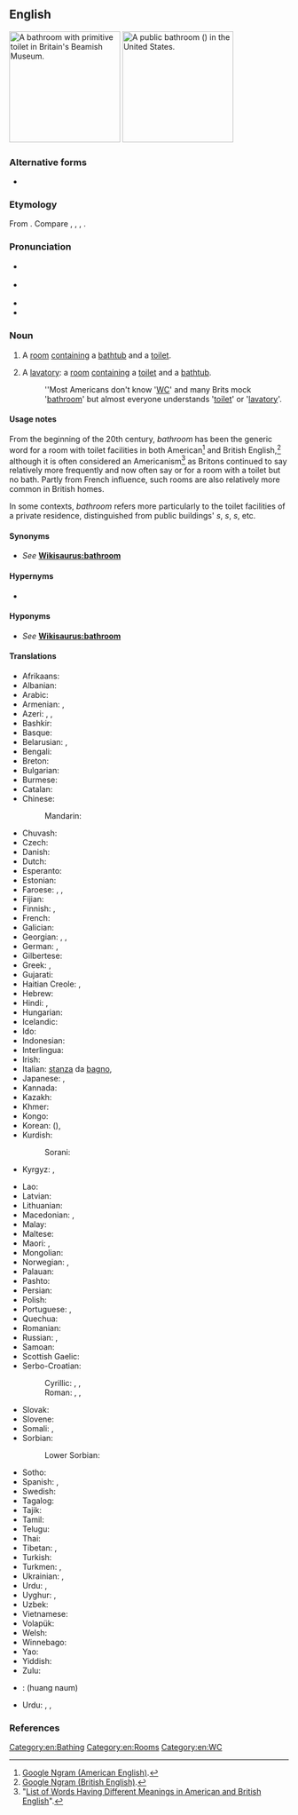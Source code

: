 {{also|bath room}}
==English==
[[Image:Bathroom in the Beamish Museum 01.JPG|thumb|right|200px|A bathroom with primitive toilet in Britain's [[w:Beamish Museum|Beamish Museum]].]]
[[File:US Restroom.jpg|thumb|right|200px|A public bathroom ({{m|en|restroom}}) in the United States.]]

===Alternative forms===
* {{l|en|bath room}}

===Etymology===
From {{compound|bath|room|lang=en}}. Compare {{cog|nl|badkamer||bathroom}}, {{cog|de|Badezimmer||bathroom}}, {{cog|sv|badrum||bathroom}}, {{cog|fo|baðrúm|t=bathroom}}.

===Pronunciation===
* {{a|RP}} {{IPA|/ˈbɑːθ.ɹuːm/|lang=en}}
* {{a|UK|US}} {{IPA|/ˈbæθ.ɹuːm/|lang=en}}
* {{audio|en-us-bathroom.ogg|Audio (US)|lang=en}}
* {{audio|En-uk-bathroom.ogg|Audio (UK)|lang=en}}

===Noun===
{{en-noun}}

# A [[room]] [[contain]]ing a [[bathtub]] and {{label|en|typically but not necessarily}} a [[toilet]].
# {{lb|en|chiefly|US|euphemism}} A [[lavatory]]: a [[room]] [[contain]]ing a [[toilet]] and {{label|en|typically but not necessarily}} a [[bathtub]].
#: ''Most Americans don't know '[[WC]]' and many Brits mock '[[bathroom]]' but almost everyone understands '[[toilet]]' or '[[lavatory]]'.

====Usage notes====
From the beginning of the 20th century, ''bathroom'' has been the generic word for a room with toilet facilities in both American<ref>[https://books.google.com/ngrams/graph?content=water+closet%2Cbathroom%2Crestroom%2CWC%2Clavatory%2Cwashroom%2Cmens+room%2Cladies+room%2Cmen%27s+room%2Cwomen%27s+room%2Cladies%27+room%2Clittle+boys+room&year_start=1800&year_end=2008&corpus=17&smoothing=3&share=&direct_url=t1%3B%2Cwater%20closet%3B%2Cc0%3B.t1%3B%2Cbathroom%3B%2Cc0%3B.t1%3B%2Crestroom%3B%2Cc0%3B.t1%3B%2CWC%3B%2Cc0%3B.t1%3B%2Clavatory%3B%2Cc0%3B.t1%3B%2Cwashroom%3B%2Cc0%3B.t1%3B%2Cmens%20room%3B%2Cc0%3B.t1%3B%2Cladies%20room%3B%2Cc0%3B.t1%3B%2Cmen%20%27s%20room%3B%2Cc0%3B.t1%3B%2Cwomen%20%27s%20room%3B%2Cc0%3B.t1%3B%2Cladies%20%27%20room%3B%2Cc0%3B.t1%3B%2Clittle%20boys%20room%3B%2Cc0 Google Ngram (American English)].</ref> and British English,<ref>[https://books.google.com/ngrams/graph?content=water+closet%2Cbathroom%2Crestroom%2CWC%2Clavatory%2Cwashroom%2Cmens+room%2Cladies+room%2Cmen%27s+room%2Cwomen%27s+room%2Cladies%27+room%2Clittle+boys+room%2Clittle+boy%27s+room&year_start=1800&year_end=2008&corpus=18&smoothing=3&share=&direct_url=t1%3B%2Cwater%20closet%3B%2Cc0%3B.t1%3B%2Cbathroom%3B%2Cc0%3B.t1%3B%2Crestroom%3B%2Cc0%3B.t1%3B%2CWC%3B%2Cc0%3B.t1%3B%2Clavatory%3B%2Cc0%3B.t1%3B%2Cwashroom%3B%2Cc0%3B.t1%3B%2Cladies%20room%3B%2Cc0%3B.t1%3B%2Cmen%20%27s%20room%3B%2Cc0%3B.t1%3B%2Cwomen%20%27s%20room%3B%2Cc0%3B.t1%3B%2Cladies%20%27%20room%3B%2Cc0 Google Ngram (British English)].</ref> although it is often considered an Americanism<ref>"[https://en.wikipedia.org/wiki/List_of_words_having_different_meanings_in_American_and_British_English:_A%E2%80%93L#B List of Words Having Different Meanings in American and British English]".</ref> as Britons continued to say {{m|en|lavatory}} relatively more frequently and now often say {{m|en|loo}} or {{m|en|WC}} for a room with a toilet but no bath. Partly from French influence, such rooms are also relatively more common in British homes.

In some contexts, ''bathroom'' refers more particularly to the toilet facilities of a private residence, distinguished from public buildings' {{m|en|restroom}}''s'', {{m|en|men's room}}''s'', {{m|en|ladies' room}}''s'', etc.

====Synonyms====
* {{sense|room with a toilet}} ''See'' '''[[Wikisaurus:bathroom]]'''

====Hypernyms====
* {{l|en|room}}

====Hyponyms====
* {{sense|room with a toilet}} ''See'' '''[[Wikisaurus:bathroom]]'''

====Translations====
{{trans-top|a room with a bathtub}}
* Afrikaans: {{t|af|badkamer}}
* Albanian: {{t+|sq|banjë|f}}
* Arabic: {{t+|ar|حَمَّام|m}}
* Armenian: {{t+|hy|լոգարան}}, {{t+|hy|բաղնիք}}
* Azeri: {{t|az|vanna otağı}}, {{t|az|hamamxana}}, {{t+|az|hamam}}
* Bashkir: {{t|ba|мунса}}
* Basque: {{t|eu|bainugela}}
* Belarusian: {{t|be|ва́нная|f|sc=Cyrl}}, {{t|be|ва́нны пако́й|m|sc=Cyrl}}
* Bengali: {{t|bn|গোসলখানা}}
* Breton: {{t|br|sal-gibellañ|f}}
* Bulgarian: {{t+|bg|ба́ня|f}}
* Burmese: {{t|my|ရေချိုးခန်း}}
* Catalan: {{t+|ca|bany|m}}
* Chinese:
*: Mandarin: {{t+|cmn|浴室|tr=yùshì|sc=Hani}}
* Chuvash: {{t|cv|мунча}}
* Czech: {{t+|cs|koupelna|f}}
* Danish: {{t+|da|badeværelse|c}}
* Dutch: {{t+|nl|badkamer|f}}
* Esperanto: {{t|eo|banĉambro}}
* Estonian: {{t+|et|vannituba}}
* Faroese: {{t|fo|baðirúm|n}}, {{t|fo|baðrúm|n}}, {{t|fo|baðstova|f}}
* Fijian: {{t+|fj|vale vo}}
* Finnish: {{t+|fi|kylpyhuone}}, {{t+|fi|kylppäri}}
* French: {{t+|fr|salle de bains|f}}
* Galician: {{t+|gl|baño|m}}
* Georgian: {{t|ka|სააბაზანო|sc=Geor}}, {{t+|ka|აბანო|sc=Geor}}, {{t|ka|სააბაზანო ოთახი}}
* German: {{t+|de|Badezimmer|n}}, {{t+|de|Bad|n}}
* Gilbertese: {{t|gil|te roki}}
* Greek: {{t+|el|λουτρό|n|sc=Grek}}, {{t+|el|μπάνιο|n|sc=Grek}}
* Gujarati: {{t|gu|બાથરૂમમાં|m|tr=bātharūmamāṁ|sc=Gujr}}
* Haitian Creole: {{t|ht|twalèt}}, {{t|ht|saldeben}}
* Hebrew: {{t|he|חדר־אמבטיה|m|tr=kheder-ambat'ia|sc=Hebr}}
* Hindi: {{t+|hi|स्नानघर|sc=Deva}}, {{t|hi|ग़ुस्लख़ाना|m}}
* Hungarian: {{t+|hu|fürdőszoba}}
* Icelandic: {{t+|is|baðherbergi|n}}
* Ido: {{t+|io|balnochambro}}
* Indonesian: {{t+|id|kamar mandi}}
* Interlingua: {{t|ia|camera de banio}}
* Irish: {{t|ga|seomra folctha|m}}
* Italian: [[stanza]] da [[bagno]], {{t+|it|bagno|m}}
* Japanese: {{t+|ja|風呂場|tr=ふろば, furoba|sc=Jpan}}, {{t+|ja|浴室|tr=よくしつ, yokushitsu|sc=Jpan}}
* Kannada: {{t|kn|ಸ್ನಾನಗೃಹದ|sc=Knda}}
* Kazakh: {{t+|kk|ванна бөлмесі|sc=Cyrl}}
* Khmer: {{t|km|បន្ទប់ទឹក|tr=bɑntup tɨk|sc=Khmr}}
* Kongo: {{t|kg|kikozo}}
* Korean: {{t+|ko|욕실|sc=Kore}} ({{t+|ko|浴室|sc=Kore}}), {{t+|ko|목욕실|sc=Kore}}
* Kurdish:
*: Sorani: {{t|ku|حه مام|sc=ku-Arab}}
* Kyrgyz: {{t+|ky|ванна бөлмөсү|sc=Cyrl}}, {{t|ky|ванналуу бөлмө|sc=Cyrl}}
{{trans-mid}}
* Lao: {{t|lo|ສ້ວມຖ່າຍ|sc=Laoo}}
* Latvian: {{t|lv|vannasistaba|f}}
* Lithuanian: {{t|lt|vonia|f}}
* Macedonian: {{t|mk|бања|f}}, {{t|mk|купатило|n}}
* Malay: {{t|ms|bilik mandi}}
* Maltese: {{t|mt|kamra tal-banju}}
* Maori: {{t|mi|whare kaukau}}, {{t|mi|rūma tāpu}}
* Mongolian: {{t|mn|угаалгын өрөө|sc=Cyrl}}
* Norwegian: {{t+|no|bad|n}}, {{t|no|baderom}}
* Palauan: {{t|pau|orchertoll}}
* Pashto: {{t|ps|لمبل ځای|m|tr=lambā jãy}}
* Persian: {{t+|fa|حمام|tr=hammâm}}
* Polish: {{t+|pl|łazienka|f}}
* Portuguese: {{t+|pt|banheiro|m}} {{qualifier|Brazil}}, {{t+|pt|casa de banho|f}} {{qualifier|Portugal}}
* Quechua: {{t|qu|chhallpuku}}
* Romanian: {{t+|ro|baie|f}}
* Russian: {{t+|ru|ва́нная|f}}, {{t|ru|ва́нная ко́мната|f}}
* Samoan: {{t|sm|faletaele}}
* Scottish Gaelic: {{t|gd|seòmar-ionnlaid|m}}
* Serbo-Croatian:
*: Cyrillic: {{t|sh|купатило|n}}, {{t|sh|купаоница|f}}, {{t|sh|купаона|f}}
*: Roman: {{t+|sh|kupatilo|n}}, {{t+|sh|kupaonica|f}}, {{t+|sh|kupaona|f}}
* Slovak: {{t+|sk|kúpeľňa|f}}
* Slovene: {{t+|sl|kopalnica|f}}
* Somali: {{t|so|musqul|sc=Cyrl}}, {{t|so|musqushu}}
* Sorbian:
*: Lower Sorbian: {{t|dsb|kupadło|n}}
* Sotho: {{t|st|batekamore e kae}}
* Spanish: {{t+|es|cuarto de baño|m}}, {{t+|es|baño}}
* Swedish: {{t+|sv|badrum|n}}
* Tagalog: {{t|tl|banyo}}
* Tajik: {{t|tg|ҳаммом|sc=Cyrl}}
* Tamil: {{t+|ta|குளியலறை|sc=Taml}}
* Telugu: {{t+|te|స్నానాలగది}}
* Thai: {{t+|th|ห้องน้ำ|sc=Thai}}
* Tibetan: {{t|bo|གསང་སྤྱོད}}, {{t|bo|ཁྲུས་ཁང}}
* Turkish: {{t+|tr|banyo}}
* Turkmen: {{t|tk|wanna otagy}}, {{t|tk|hammam}}
* Ukrainian: {{t|uk|ва́нна кімна́та|f|sc=Cyrl}}, {{t+|uk|ва́нна|f|sc=Cyrl}}
* Urdu: {{t|ur|سنانگھر|m|tr=snānaghar|sc=ur-Arab}}, {{t|ur|غسلخانہ|m|tr=ġusalxānā|sc=ur-Arab}}
* Uyghur: {{t|ug|مۇنچا}}, {{t|ug|ھاممام}}
* Uzbek: {{t+|uz|hammom}}
* Vietnamese: {{t|vi|buồng tắm}}
* Volapük: {{t+|vo|banacem}}
* Welsh: {{t+|cy|ystafell ymolchi|m}}
* Winnebago: {{t|win|cąągore}}
* Yao: {{t|yao|m'-bwaabwa}}
* Yiddish: {{t|yi|וואַשצימער|m}}
* Zulu: {{t|zu|indlu yokugezela}}
{{trans-bottom}}

{{trans-see|room with a toilet|toilet}}

{{checktrans-top}}
* {{ttbc|lo}}: (huang naum)
{{trans-mid}}
* Urdu: {{t-check|ur|باٹھروم|tr=bathrum}}, {{t-check|ur|پا خانه|tr=pê khâneh}}, {{t-check|ur|غسل خانه|tr=ghisl khâneh}}
{{trans-bottom}}

===References===
<references/>

[[Category:en:Bathing]]
[[Category:en:Rooms]]
[[Category:en:WC]]